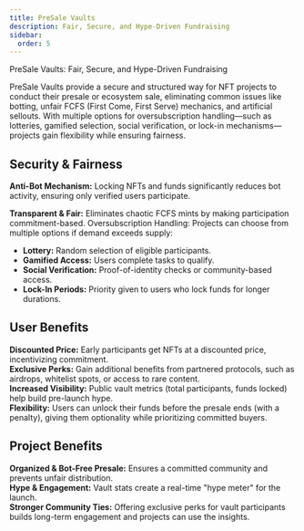 ```yaml
---
title: PreSale Vaults
description: Fair, Secure, and Hype-Driven Fundraising
sidebar:
  order: 5
---
```


PreSale Vaults: Fair, Secure, and Hype-Driven Fundraising

PreSale Vaults provide a secure and structured way for NFT projects to conduct their presale or ecosystem sale, eliminating common issues like botting, unfair FCFS (First Come, First Serve) mechanics, and artificial sellouts. With multiple options for oversubscription handling—such as lotteries, gamified selection, social verification, or lock-in mechanisms—projects gain flexibility while ensuring fairness.

## Security & Fairness

**Anti-Bot Mechanism:** Locking NFTs and funds significantly reduces bot activity, ensuring only verified users participate.

**Transparent & Fair:** Eliminates chaotic FCFS mints by making participation commitment-based. Oversubscription Handling: Projects can choose from multiple options if demand exceeds supply:

- **Lottery:** Random selection of eligible participants.
- **Gamified Access:** Users complete tasks to qualify.
- **Social Verification:** Proof-of-identity checks or community-based access.
- **Lock-In Periods:** Priority given to users who lock funds for longer durations.

## User Benefits

 **Discounted Price:** Early participants get NFTs at a discounted price, incentivizing commitment.<br/> 
 **Exclusive Perks:** Gain additional benefits from partnered protocols, such as airdrops, whitelist spots, or access to rare content.<br/>
 **Increased Visibility:** Public vault metrics (total participants, funds locked) help build pre-launch hype.<br/>
 **Flexibility:** Users can unlock their funds before the presale ends (with a penalty), giving them optionality while prioritizing committed buyers.<br/>

## Project Benefits

**Organized & Bot-Free Presale:** Ensures a committed community and prevents unfair distribution.<br/> 
**Hype & Engagement:** Vault stats create a real-time "hype meter" for the launch.<br/> 
**Stronger Community Ties:** Offering exclusive perks for vault participants builds long-term engagement and projects can use the insights.
